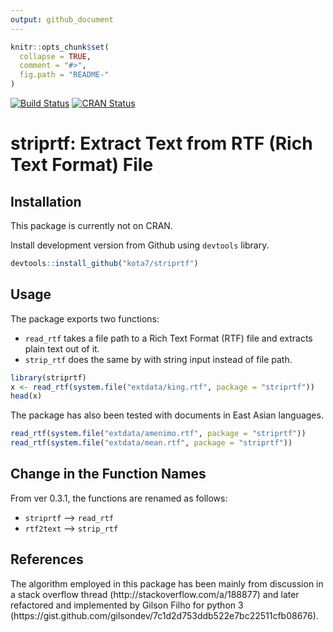 ```yaml
---
output: github_document
---
```


<!-- README.md is generated from README.Rmd. Please edit that file -->

```r
knitr::opts_chunk$set(
  collapse = TRUE,
  comment = "#>",
  fig.path = "README-"
)
```


[![Build Status](https://travis-ci.org/kota7/striprtf.svg?branch=master)](https://travis-ci.org/kota7/striprtf)
[![CRAN Status](http://www.r-pkg.org/badges/version/striprtf)](http://www.r-pkg.org/badges/version/striprtf)

# striprtf: Extract Text from RTF (Rich Text Format) File


## Installation

This package is currently not on CRAN.


Install development version from Github using `devtools` library.
```R
devtools::install_github("kota7/striprtf")
```


## Usage

The package exports two functions: 

- `read_rtf` takes a file path to a Rich Text Format (RTF) file and extracts plain text out of it.
- `strip_rtf` does the same by with string input instead of file path.

```r
library(striprtf)
x <- read_rtf(system.file("extdata/king.rtf", package = "striprtf"))
head(x)
```

The package has also been tested with documents in East Asian languages.
```r
read_rtf(system.file("extdata/amenimo.rtf", package = "striprtf"))
read_rtf(system.file("extdata/mean.rtf", package = "striprtf"))
```


## Change in the Function Names

From ver 0.3.1, the functions are renamed as follows:

- `striprtf` --> `read_rtf`
- `rtf2text` --> `strip_rtf`



## References

The algorithm employed in this package has been mainly from discussion in a stack overflow thread
(http://stackoverflow.com/a/188877) and later refactored and implemented 
by Gilson Filho for python 3 (https://gist.github.com/gilsondev/7c1d2d753ddb522e7bc22511cfb08676).




